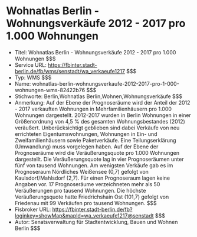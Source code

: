 # Wohnatlas Berlin - Wohnungsverkäufe 2012 - 2017 pro 1.000 Wohnungen
- Titel: Wohnatlas Berlin - Wohnungsverkäufe 2012 - 2017 pro 1.000 Wohnungen $$$
- Service URL: https://fbinter.stadt-berlin.de/fb/wms/senstadt/wa_verkaeufe1217 $$$
- Typ: WMS $$$
- Name: wohnatlas-berlin-wohnungsverkaufe-2012-2017-pro-1-000-wohnungen-wms-82422b76 $$$
- Stichworte: Berlin,Wohnatlas Berlin,Wohnen,Wohnungsverkäufe $$$
- Anmerkung: Auf der Ebene der Prognoseräume wird der Anteil der 2012 - 2017 verkauften Wohnungen in Mehrfamilienhäusern pro 1.000 Wohnungen dargestellt.
2012-2017 wurden in Berlin Wohnungen in einer Größenordnung von 4,5 % des gesamten Wohnungsbestandes (2012) veräußert. Unberücksichtigt geblieben sind dabei Verkäufe von neu errichteten Eigentumswohnungen, Wohnungen in Ein- und Zweifamilienhäusern sowie Paketverkäufe. Eine Teilungserklärung (Umwandlung) muss vorgelegen haben. Auf der Ebene der Prognoseräume wird die Veräußerungsquote pro 1.000 Wohnungen dargestellt. Die Veräußerungsquote lag in vier Prognoseräumen unter fünf von tausend Wohnungen. Am wenigsten Verkäufe gab es im Prognoseraum Nördliches Weißensee (0,7) gefolgt von Kaulsdorf/Mahlsdorf (2,7). Für einen Prognoseraum lagen keine Angaben vor. 17 Prognoseräume verzeichneten mehr als 50 Veräußerungen pro tausend Wohnungen. Die höchste Veräußerungsquote hatte Friedrichshain Ost (101,7) gefolgt von Friedenau mit 99 Verkäufen pro tausend Wohnungen. $$$
- Fisbroker URL: https://fbinter.stadt-berlin.de/fb?loginkey=showMap&mapId=wa_verkaeufe1217@senstadt $$$
- Autor: Senatsverwaltung für Stadtentwicklung, Bauen und Wohnen Berlin $$$
